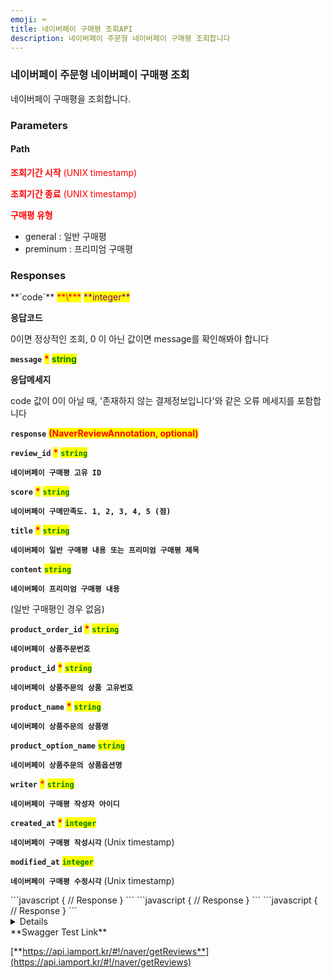 ```yaml
---
emoji: ⌨
title: 네이버페이 구매평 조회API
description: 네이버페이 주문형 네이버페이 구매평 조회합니다
---
```





### 네이버페이 주문형 네이버페이 구매평 조회

<Swagger method="get" path="/naver/reviews" baseUrl="https://api.iamport.kr" summary="네이버페이 구매평 조회">
<SwaggerDescription>

네이버페이 구매평을 조회합니다.

</SwaggerDescription>

### Parameters

#### Path

<SwaggerParameter name="from" type="Integer" required="true">
<mark style="color:red;">

**조회기간 시작** (UNIX timestamp)

</mark>

</SwaggerParameter>

<SwaggerParameter name="to" type="Integer" required="true">
<mark style="color:red;">

**조회기간 종료** (UNIX timestamp)

</mark>

</SwaggerParameter>

<SwaggerParameter name="review_type" type="String" required="true">
<mark style="color:red;">

**구매평 유형** 

</mark>

* general : 일반 구매평
* preminum : 프리미엄 구매평
</SwaggerParameter>

### Responses

<SwaggerResponse status="200: OK" description="구매평 조회 성공">
<Tabs>
<Tab title="NaverReviewsResponse">
**`code`** <mark style="color:red;">**\***</mark> <mark style="color:purple;">**integer**</mark>

**응답코드**

0이면 정상적인 조회, 0 이 아닌 값이면 message를 확인해봐야 합니다



**`message`** <mark style="color:red;">**\***</mark> <mark style="color:green;">**string**</mark>

**응답메세지**

code 값이 0이 아닐 때, '존재하지 않는 결제정보입니다'와 같은 오류 메세지를 포함합니다

**`response`** <mark style="color:red;">**(NaverReviewAnnotation, optional)**</mark>

</Tab>
</Tabs>

<Tabs>
<Tab title="NaverReviewAnnotation">

**`review_id`** <mark style="color:red;">**\***</mark> <mark style="color:green;">**`string`**</mark>

**`네이버페이 구매평 고유 ID`**

**`score`** <mark style="color:red;">**\***</mark> <mark style="color:green;">**`string`**</mark>

**`네이버페이 구매만족도. 1, 2, 3, 4, 5 (점)`**

**`title`** <mark style="color:red;">**\***</mark> <mark style="color:green;">**`string`**</mark>

**`네이버페이 일반 구매평 내용 또는 프리미엄 구매평 제목`**


**`content`** <mark style="color:red;"></mark> <mark style="color:green;">**`string`**</mark>

**`네이버페이 프리미엄 구매평 내용`**

(일반 구매평인 경우 없음)

**`product_order_id`** <mark style="color:red;">**\***</mark> <mark style="color:green;">**`string`**</mark>

**`네이버페이 상품주문번호`**

**`product_id`** <mark style="color:red;">**\***</mark> <mark style="color:green;">**`string`**</mark>

**`네이버페이 상품주문의 상품 고유번호`**

**`product_name`** <mark style="color:red;">**\***</mark> <mark style="color:green;">**`string`**</mark>

**`네이버페이 상품주문의 상품명`**

**`product_option_name`** <mark style="color:red;"></mark> <mark style="color:green;">**`string`**</mark>

**`네이버페이 상품주문의 상품옵션명`**

**`writer`** <mark style="color:red;">**\***</mark> <mark style="color:green;">**`string`**</mark>

**`네이버페이 구매평 작성자 아이디`**

**`created_at`** <mark style="color:red;">**\***</mark> <mark style="color:green;">**`integer`**</mark>

**`네이버페이 구매평 작성시각`** (Unix timestamp)

**`modified_at`** <mark style="color:red;"></mark> <mark style="color:green;">**`integer`**</mark>

**`네이버페이 구매평 수정시각`** (Unix timestamp)
</Tab>
</Tabs>
</SwaggerResponse>

<SwaggerResponse status="400: Bad Request" description="요청 파라메터에 from, to, review_type 가 누락되거나 올바르지 않은 경우">
```javascript
{
    // Response
}
```

</SwaggerResponse>

<SwaggerResponse status="401: Unauthorized" description="인증 Token이 전달되지 않았거나 유효하지 않은 경우">
```javascript
{
    // Response
}
```

</SwaggerResponse>

<SwaggerResponse status="500: Internal Server Error" description="네이버페이 구매평 조회시 네이버응답이 올바르지 않은 경우">
```javascript
{
    // Response
}
```

</SwaggerResponse>

</Swagger>

<Details>
<p slot="summary">Response Model Schema</p>

```
{
  "code": 0,
  "message": "string",
  "response": [
    {
      "review_id": "string",
      "score": "string",
      "title": "string",
      "content": "string",
      "product_order_id": "string",
      "product_id": "string",
      "product_name": "string",
      "product_option_name": "string",
      "writer": "string",
      "created_at": 0,
      "modified_at": 0
    }
  ]
}
```

</Details>

<Hint style="success">
**Swagger Test Link**

[**https://api.iamport.kr/#!/naver/getReviews**](https://api.iamport.kr/#!/naver/getReviews)
</Hint>
